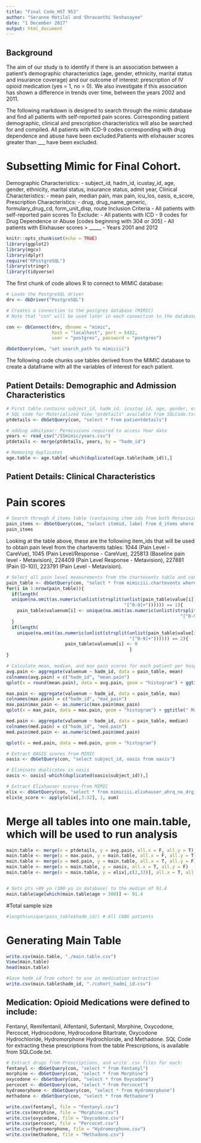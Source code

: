 ```yaml
---
title: "Final Code_HST 953"
author: "Seranne Motilal and Shravanthi Seshasayee"
date: "1 December 2017"
output: html_document
---
```

## Background

The aim of our study is to identify if there is an association between a patient's demographic characteristics (age, gender, ethnicity, marital status and insurance coverage) and our outcome of interest: prescription of IV opioid medication (yes = 1, no = 0). We also investigate if this association has shown a difference in trends over time, between the years 2002 and 2011. 

The following markdown is designed to search through the mimic database and find all patients with self-reported pain scores. Corresponding patient demographic, clinical and prescription characteristics will also be searched for and compiled. All patients with ICD-9 codes corresponding with drug dependence and abuse have been excluded.Patients with elixhauser scores greater than ___ have been excluded.

# Subsetting Mimic for Final Cohort. 
Demographic Characteristics: 
- subject_id, hadm_id, icustay_id, age, gender, ethnicity, marital status, insurance status, admit year, 
Clinical Characteristics: 
- mean pain, median pain, max pain, icu_los, oasis, e_score, 
Prescription Characteristics: 
- drug, drug_name_generic, formulary_drug_cd, form_unit_disp, route
Inclusion Criteria
- All patients with self-reported pain scores
To Exclude: 
- All patients with ICD - 9 codes for Drug Dependence or Abuse [codes beginning with 304 or 305]
- All patients with Elixhauser scores > _____
- Years 2001 and 2012


```r
knitr::opts_chunk$set(echo = TRUE)
library(ggplot2)
library(mgcv)
library(dplyr)
require("RPostgreSQL")
library(stringr)
library(tidyverse)
```

The first chunk of code allows R to connect to MIMIC database:
```r
# Loads the PostgreSQL driver
drv <- dbDriver("PostgreSQL") 

# Creates a connection to the postgres database (MIMIC)
# Note that "con" will be used later in each connection to the database

con <- dbConnect(drv, dbname = "mimic",
                 host = "localhost", port = 5432,
                 user = "postgres", password = "postgres")

dbGetQuery(con, "set search_path to mimiciii")
```

The following code chunks use tables derived from the MIMIC database to create a dataframe with all the variables of interest for each patient.

## Patient Details: Demographic and Admission Characteristics 
```r
# First table contains subject_id, hadm_id, icustay_id, age, gender, ethnicity, marital status, insurance status, los_hospital, los_icu. Excludes patients with ICD-9 diagnoses codes for drug dependence or abuse
# SQL code for Materialized View "ptdetails" available from SQLCode.txt
ptdetails <- dbGetQuery(con, "select * from patientdetails")

# adding admityear: Permissions required to access Year data
years <- read_csv("/SSmimic/years.csv")
ptdetails <- merge(ptdetails, years, by = "hadm_id")

# Removing duplicates
age.table <- age.table[-which(duplicated(age.table$hadm_id)),]
```

## Patient Details: Clinical Characteristics 
# Pain scores
```r
# Search through d_items table (containing item ids from both Metavision and CareVue databases) to derive item ids reflecting self-reported pain scores recorded in MIMIC
pain_items <- dbGetQuery(con, "select itemid, label from d_items where label like  '%pain%' or label like '%Pain%'")
pain_items
```

Looking at the table above, these are the following item_ids that will be used to obtain pain level from the chartevents tables: 1044 (Pain Level - CareVue), 1045 (Pain Level/Response - CareVue), 225813 (Baseline pain level - Metavision), 224409 (Pain Level Response - Metavision), 227881 (Pain (0-10)), 223791 (Pain Level - Metavision).

```r
# Select all pain level measurements from the chartevents table and convert all measures to the same format
pain_table <- dbGetQuery(con, "select * from mimiciii.chartevents where itemid  in (1044, 1045, 225813, 224409, 227881, 223791)")
for(i in 1:nrow(pain_table)){
  if(length(
  unique(na.omit(as.numeric(unlist(strsplit(unlist(pain_table$value[i]), 
                                            "[^0-9]+")))))) == 1){
    pain_table$valuenum[i] <- unique(na.omit(as.numeric(unlist(strsplit(unlist(pain_table$value[i]), 
                                                                 "[^0-9]+")))))
  }
  if(length(
    unique(na.omit(as.numeric(unlist(strsplit(unlist(pain_table$value[i]), 
                                              "[^0-9]+")))))) == 2){
                      pain_table$valuenum[i] <- 0
                                              }
}

```


```r
# Calculate mean, median, and max pain scores for each patient per hospital stay. Return histogram of findings.
avg.pain <- aggregate(valuenum ~ hadm_id, data = pain_table, mean)
colnames(avg.pain) = c("hadm_id", "mean.pain")
qplot(x = round(mean.pain), data = avg.pain, geom = "histogram") + ggtitle("Avg Pain level Hist")

max.pain <- aggregate(valuenum ~ hadm_id, data = pain_table, max)
colnames(max.pain) = c("hadm_id", "max_pain")
max.pain$max_pain <- as.numeric(max.pain$max_pain)
qplot(x = max_pain, data = max.pain, geom = "histogram") + ggtitle(" Max Pain level Hist")

med.pain <- aggregate(valuenum ~ hadm_id, data = pain_table, median)
colnames(med.pain) = c("hadm_id", "med.pain")
med.pain$med.pain <- as.numeric(med.pain$med.pain)

qplot(x = med.pain, data = med.pain, geom = "histogram")
```


```r
# Extract OASIS scores from MIMIC
oasis <- dbGetQuery(con, "select subject_id, oasis from oasis")

# Eliminate duplicates in oasis
oasis <- oasis[-which(duplicated(oasis$subject_id)),]
```


```r
# Extract Elixhauser scores from MIMIC 
elix <- dbGetQuery(con, "select * from mimiciii.elixhauser_ahrq_no_drg_all_icd")
elix$e_score <- apply(elix[,3:32], 1, sum)
```



# Merge all tables into one main.table, which will be used to run analysis
```r
main.table <- merge(x = ptdetails, y = avg.pain, all.x = F, all.y = T)
main.table <- merge(x = max.pain, y = main.table, all.x = F, all.y = T)
main.table <- merge(x = med.pain, y = main.table, all.x = T, all.y = F)
main.table <- merge(x = main.table, y = oasis, all.x = T, all.y = F)
main.table <- merge(x = main.table, y = elix[,c(2,33)], all.x = T, all.y = F)


# Sets pts >89 yo (300 yo in database) to the median of 91.4
main.table$age[which(main.table$age > 300)] <- 91.4


```

#Total sample size
```r
#length(unique(pain_table$hadm_id)) # All CABG patients
```

# Generating Main Table
```r
write.csv(main.table, "./main.table.csv")
View(main.table)
head(main.table)

#Save hadm_id from cohort to use in medication extraction
write.csv(main.table$hadm_id, "./cohort_hadmi_id.csv")
```

## Medication: Opioid Medications were defined to include: 
Fentanyl, Remifentanil, Alfentanil, Sufentanil, Morphine, Oxycodone, Percocet, Hydrocodone, Hydrocodone Bitartrate, Oxycodone Hydrochloride, Hydromorphone Hydrochloride, and Methadone. SQL Code for extracting these prescriptions from the table Prescriptions, is available from SQLCode.txt.

```r
# Extract drugs from Prescriptions, and write .csv files for each:
fentanyl <- dbGetQuery(con, "select * from Fentanyl")
morphine <- dbGetQuery(con, "select * from Morphine")
oxycodone <- dbGetQuery(con, "select * from Oxycodone")
percocet <- dbGetQuery(con, "select * from Percocet")
hydromorphone <- dbGetQuery(con, "select * from Hydromorphone")
methadone <- dbGetQuery(con, "select * from Methadone")

write.csv(fentanyl, file = "Fentanyl.csv")
write.csv(morphine, file = "Morphine.csv")
write.csv(oxycodone, file = "Oxycodone.csv")
write.csv(percocet, file = "Percocet.csv")
write.csv(hydromorphone, file = "Hydromorphone.csv")
write.csv(methadone, file = "Methadone.csv")
```


